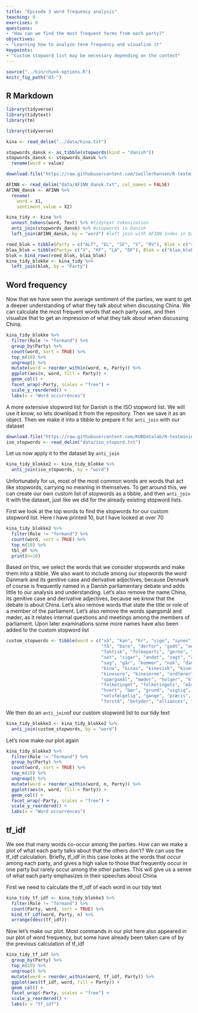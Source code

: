```yaml
---
title: "Episode 3 word frequency analysis"
teaching: 0
exercises: 0
questions:
- "How can we find the most frequent terms from each party?"
objectives:
- "Learning how to analyze term frequency and visualize it"
keypoints:
- "Custom stopword list may be necessary depending on the context"
---
```



```r
source("../bin/chunk-options.R")
knitr_fig_path("03-")
```


## R Markdown

```r
library(tidyverse)
library(tidytext)
library(tm)
```


```r
library(tidyverse)

kina <- read_delim("../data/kina.txt")

stopwords_dansk <- as_tibble(stopwords(kind = "danish"))
stopwords_dansk <- stopwords_dansk %>% 
  rename(word = value)

download.file("https://raw.githubusercontent.com/swillerhansen/R-textmining/main/data/AFINN%20dansk.txt", "data/AFINN_dansk.txt", mode = "wb")

AFINN <- read_delim("data/AFINN_dansk.txt", col_names = FALSE)
AFINN_dansk <- AFINN %>% 
  rename(
    word = X1,
    sentiment_value = X2)

kina_tidy <- kina %>% 
  unnest_tokens(word, Text) %>% #tidytext tokenization
  anti_join(stopwords_dansk) %>% #stopwords in Danish
  left_join(AFINN_dansk, by = "word") #left join with AFINN Index in Danish

roed_blok = tibble(Party = c("ALT", "EL", "SF", "S", "RV"), Blok = c("roed_blok"))
blaa_blok = tibble(Party= c("V", "KF", "LA", "DF"), Blok = c("blaa_blok"))
blok = bind_rows(roed_blok, blaa_blok)
kina_tidy_blokke <- kina_tidy %>% 
  left_join(blok, by = "Party")


```

## Word frequency
Now that we have seen the average sentiment of the parties, we want to get a deeper understanding of what they talk about when discussing China. We can calculate the most frequent words that each party uses, and then visualize that to get an impression of what they talk about when discussing China.


```r
kina_tidy_blokke %>% 
  filter(Role != "formand") %>% 
  group_by(Party) %>% 
  count(word, sort = TRUE) %>%
  top_n(10) %>% 
  ungroup() %>% 
  mutate(word = reorder_within(word, n, Party)) %>% 
  ggplot(aes(n, word, fill = Party)) +
  geom_col() + 
  facet_wrap(~Party, scales = "free") +
  scale_y_reordered() +
  labs(x = "Word occurrences")
```

A  more extensive stopword list for Danish is the ISO stopword list. We will use it know, so lets download it from the repository. Then we save it as an object. Then we make it into a tibble to prepare it for `anti_join` with our dataset

```r
download.file("https://raw.githubusercontent.com/KUBDatalab/R-textmining/main/data/iso_stopord.txt", "data/iso_stopord.txt", mode = "wb")
iso_stopwords <- read_delim("data/iso_stopord.txt")
```

Let us now apply it to the dataset by `anti_join`

```r
kina_tidy_blokke2 <- kina_tidy_blokke %>% 
  anti_join(iso_stopwords, by = "word")
```


Unfortunately for us, most of the most common words are words that act like stopwords, carrying no meaning in themselves. To get around this, we can create our own custom list of stopwords as a tibble, and then `anti_join` it with the dataset, just like we did for the already existing stopword lists.

First we look at the top words to find the stopwords for our custom stopword list. Here I have printed 10, but I have looked at over 70

```r

kina_tidy_blokke2 %>% 
  filter(Role != "formand") %>% 
  count(word, sort = TRUE) %>% 
  top_n(10) %>% 
  tbl_df %>% 
  print(n=10)
```


Based on this, we select the words that we consider stopwords and make them into a tibble. We also want to include among our stopwords the word Danmark and its genitive case and derivative adjectives, because Denmark of course is frequently named in a Danish parliamentary debate and adds little to our analysis and understanding. Let's also remove the name China, its genitive case and derivative adjectives, because we know that the debate is about China. Let's also remove words that state the title or role of a member of the parliament. Let's also remove the words spørgsmål and møder, as it relates internal questions and meetings among the members of parliament. Upon later examinations some more names have also been added to the custom stopword list


```r
custom_stopwords <- tibble(word = c("så", "kan", "hr", "sige", "synes", "ved", "altså", "søren", "tror", 
                                    "få", "bare", "derfor", "godt", "andre", "må", "espersen", "mener", "gøre", "helt", "dag", 
                                    "faktisk", "folkeparti", "gerne", "side", "gør", "nogen", "fordi", "hvordan", "tak", "måde", 
                                    "set", "siger", "andet", "sagt", "år", "lige", "står", "tage", "nemlig", "lidt",
                                    "sag", "går", "kommer", "nok", "danmark", "danmarks", "dansk", "danske", "danskt", 
                                    "kina", "kinas", "kinesisk", "kinesiske", "kinesiskt", "kineser", "kineseren", 
                                    "kinesere", "kineserne", "ordfører", "ordføreren", "ordførerens", "ordførere", "ordførerne", 
                                    "spørgsmål", "møder", "holger", "k", "nielsen", "regering", "regeringen", "regeringens", 
                                    "folketinget", "folketingets", "måske", "forslag", "egentlig", "rigtig", "rigtigt", "rigtige", 
                                    "hvert", "bør", "grund", "vigtig", "vigtigt", "vigtige", "ting", "ønsker", "fru", "hr", 
                                    "selvfølgelig", "gange", "præcis", "sagde", "hele", "fald", "enhedslisten", "sidste", 
                                    "forstå", "betyder", "alliances", "fortsat", "venstre", "holde", "præsidium", "baseret"))
```

We then do an `anti_join`of our custom stopword list to our tidy text

```r
kina_tidy_blokke3 <- kina_tidy_blokke2 %>% 
  anti_join(custom_stopwords, by = "word")
```

Let's now make our plot again

```r
kina_tidy_blokke3 %>% 
  filter(Role != "formand") %>% 
  group_by(Party) %>% 
  count(word, sort = TRUE) %>%
  top_n(10) %>% 
  ungroup() %>% 
  mutate(word = reorder_within(word, n, Party)) %>% 
  ggplot(aes(n, word, fill = Party)) +
  geom_col() + 
  facet_wrap(~Party, scales = "free") +
  scale_y_reordered() +
  labs(x = "Word occurrences")
```

## tf_idf
We see that many words co-occur among the parties. How can we make a plot of what each party talks about that the others don't?
We can use the tf_idf calculation. Briefly, tf_idf in this case looks at the words that occur among each party, and gives a high value to those that frequently occur in one party but rarely occur among the other parties. This will give us a sense of what each party emphasizes in their speeches about China

First we need to calculate the tf_idf of each word in our tidy text
```r
kina_tidy_tf_idf <- kina_tidy_blokke3 %>% 
  filter(Role != "formand") %>% 
  count(Party, word, sort = TRUE) %>% 
  bind_tf_idf(word, Party, n) %>% 
  arrange(desc(tf_idf))
```

Now let's make our plot. Most commands in our plot here also appeared in our plot of word frequency, but some have already been taken care of by the previous calculation of tf_idf

```r
kina_tidy_tf_idf %>% 
  group_by(Party) %>% 
  top_n(10) %>% 
  ungroup() %>% 
  mutate(word = reorder_within(word, tf_idf, Party)) %>% 
  ggplot(aes(tf_idf, word, fill = Party)) +
  geom_col() +
  facet_wrap(~Party, scales = "free") +
  scale_y_reordered() +
  labs(x = "tf_idf")
```

